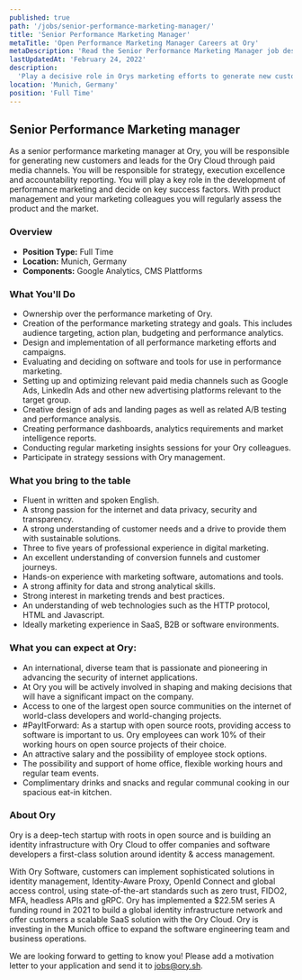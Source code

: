 ```yaml
---
published: true
path: '/jobs/senior-performance-marketing-manager/'
title: 'Senior Performance Marketing Manager'
metaTitle: 'Open Performance Marketing Manager Careers at Ory'
metaDescription: 'Read the Senior Performance Marketing Manager job description.'
lastUpdatedAt: 'February 24, 2022'
description:
  'Play a decisive role in Orys marketing efforts to generate new customers and leads for the Ory Cloud.'
location: 'Munich, Germany'
position: 'Full Time'
---
```



## Senior Performance Marketing manager

<About />

As a senior performance marketing manager at Ory, you will be responsible for generating new customers and leads for the Ory Cloud through paid media channels. You will be responsible for strategy, execution excellence and accountability reporting. You will play a key role in the development of performance marketing and decide on key success factors. With product management and your marketing colleagues you will regularly assess the product and the market.

### Overview

- **Position Type:** Full Time
- **Location:** Munich, Germany
- **Components:** Google Analytics, CMS Plattforms

### What You'll Do

* Ownership over the performance marketing of Ory.
* Creation of the performance marketing strategy and goals. This includes audience targeting, action plan, budgeting and performance analytics.
* Design and implementation of all performance marketing efforts and campaigns.
* Evaluating and deciding on software and tools for use in performance marketing.
* Setting up and optimizing relevant paid media channels such as Google Ads, LinkedIn Ads and other new advertising platforms relevant to the target group.
* Creative design of ads and landing pages as well as related A/B testing and performance analysis.
* Creating performance dashboards, analytics requirements and market intelligence reports.
* Conducting regular marketing insights sessions for your Ory colleagues.
* Participate in strategy sessions with Ory management.

### What you bring to the table

* Fluent in written and spoken English.
* A strong passion for the internet and data privacy, security and transparency.
* A strong understanding of customer needs and a drive to provide them with sustainable solutions.
* Three to five years of professional experience in digital marketing.
* An excellent understanding of conversion funnels and customer journeys.
* Hands-on experience with marketing software, automations and tools.
* A strong affinity for data and strong analytical skills.
* Strong interest in marketing trends and best practices.
* An understanding of web technologies such as the HTTP protocol, HTML and Javascript.
* Ideally marketing experience in SaaS, B2B or software environments.

### What you can expect at Ory:
- An international, diverse team that is passionate and pioneering in advancing the security of internet applications.
- At Ory you will be actively involved in shaping and making decisions that will have a significant impact on the company.
- Access to one of the largest open source communities on the internet of world-class developers and world-changing projects.
- #PayItForward: As a startup with open source roots, providing access to software is important to us. Ory employees can work 10% of their working hours on open source projects of their choice.
- An attractive salary and the possibility of employee stock options.
- The possibility and support of home office, flexible working hours and regular team events.
- Complimentary drinks and snacks and regular communal cooking in our spacious eat-in kitchen.

### About Ory
Ory is a deep-tech startup with roots in open source and is building an identity infrastructure with Ory Cloud to offer companies and software developers a first-class solution around identity & access management.

With Ory Software, customers can implement sophisticated solutions in identity management, Identity-Aware Proxy, OpenId Connect and global access control, using state-of-the-art standards such as zero trust, FIDO2, MFA, headless APIs and gRPC.
Ory has implemented a $22.5M series A funding round in 2021 to build a global identity infrastructure network and offer customers a scalable SaaS solution with the Ory Cloud. Ory is investing in the Munich office to expand the software engineering team and business operations.

We are looking forward to getting to know you! Please add a motivation letter to your application and send it to [jobs@ory.sh](mailto:jobs@ory.sh).
